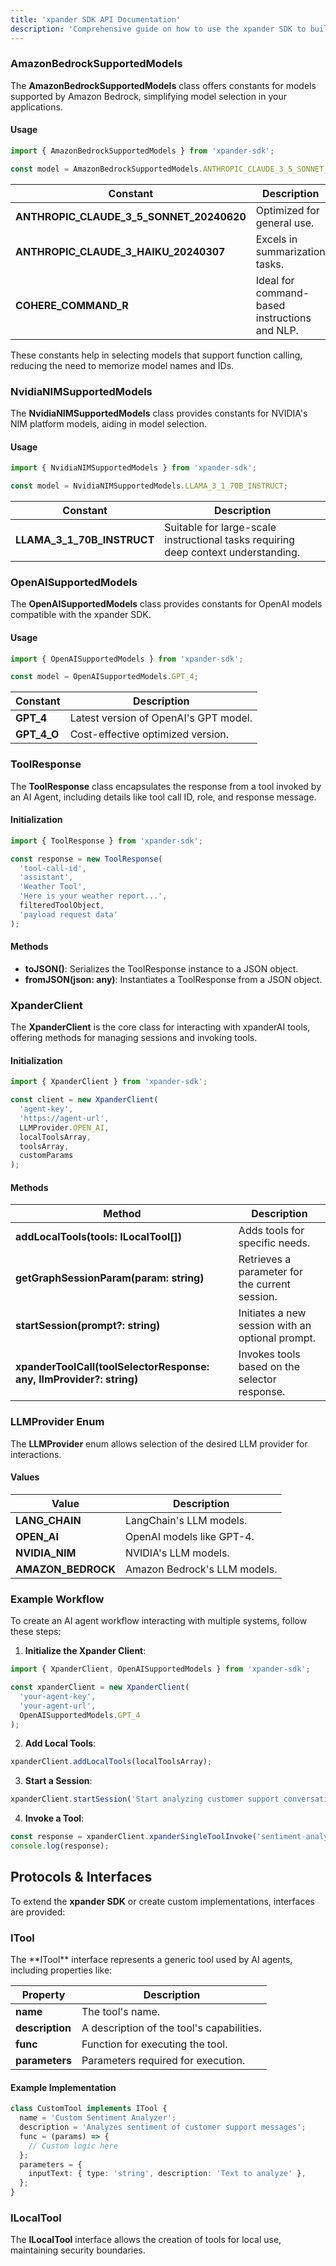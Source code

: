 ```yaml
---
title: 'xpander SDK API Documentation'
description: 'Comprehensive guide on how to use the xpander SDK to build and deploy intelligent AI Agents'
---
```


### AmazonBedrockSupportedModels

The **AmazonBedrockSupportedModels** class offers constants for models supported by Amazon Bedrock, simplifying model selection in your applications.

#### Usage

```typescript
import { AmazonBedrockSupportedModels } from 'xpander-sdk';

const model = AmazonBedrockSupportedModels.ANTHROPIC_CLAUDE_3_5_SONNET_20240620;
```

| Constant                                | Description                                                              |
|-----------------------------------------|--------------------------------------------------------------------------|
| **ANTHROPIC_CLAUDE_3_5_SONNET_20240620**| Optimized for general use.                                               |
| **ANTHROPIC_CLAUDE_3_HAIKU_20240307**   | Excels in summarization tasks.                                           |
| **COHERE_COMMAND_R**                    | Ideal for command-based instructions and NLP.                            |

<Tip>
These constants help in selecting models that support function calling, reducing the need to memorize model names and IDs.
</Tip>

### NvidiaNIMSupportedModels

The **NvidiaNIMSupportedModels** class provides constants for NVIDIA's NIM platform models, aiding in model selection.

#### Usage

```typescript
import { NvidiaNIMSupportedModels } from 'xpander-sdk';

const model = NvidiaNIMSupportedModels.LLAMA_3_1_70B_INSTRUCT;
```

| Constant | Description |
|----------|-------------|
| **LLAMA_3_1_70B_INSTRUCT** | Suitable for large-scale instructional tasks requiring deep context understanding. |

### OpenAISupportedModels

The **OpenAISupportedModels** class provides constants for OpenAI models compatible with the xpander SDK.

#### Usage

```typescript
import { OpenAISupportedModels } from 'xpander-sdk';

const model = OpenAISupportedModels.GPT_4;
```

| Constant | Description |
|----------|-------------|
| **GPT_4** | Latest version of OpenAI's GPT model. |
| **GPT_4_O** | Cost-effective optimized version. |

### ToolResponse

The **ToolResponse** class encapsulates the response from a tool invoked by an AI Agent, including details like tool call ID, role, and response message.

#### Initialization

```typescript
import { ToolResponse } from 'xpander-sdk';

const response = new ToolResponse(
  'tool-call-id',
  'assistant',
  'Weather Tool',
  'Here is your weather report...',
  filteredToolObject,
  'payload request data'
);
```

#### Methods

- **toJSON()**: Serializes the ToolResponse instance to a JSON object.
- **fromJSON(json: any)**: Instantiates a ToolResponse from a JSON object.

### XpanderClient

The **XpanderClient** is the core class for interacting with xpanderAI tools, offering methods for managing sessions and invoking tools.

#### Initialization

```typescript
import { XpanderClient } from 'xpander-sdk';

const client = new XpanderClient(
  'agent-key',
  'https://agent-url',
  LLMProvider.OPEN_AI,
  localToolsArray,
  toolsArray,
  customParams
);
```

#### Methods

| Method | Description |
|--------|-------------|
| **addLocalTools(tools: ILocalTool[])** | Adds tools for specific needs. |
| **getGraphSessionParam(param: string)** | Retrieves a parameter for the current session. |
| **startSession(prompt?: string)** | Initiates a new session with an optional prompt. |
| **xpanderToolCall(toolSelectorResponse: any, llmProvider?: string)** | Invokes tools based on the selector response. |

### LLMProvider Enum

The **LLMProvider** enum allows selection of the desired LLM provider for interactions.

#### Values

| Value            | Description                                |
|------------------|--------------------------------------------|
| **LANG_CHAIN**   | LangChain's LLM models.                    |
| **OPEN_AI**      | OpenAI models like GPT-4.                  |
| **NVIDIA_NIM**   | NVIDIA's LLM models.                       |
| **AMAZON_BEDROCK** | Amazon Bedrock's LLM models.             |

### Example Workflow

<Note>
To create an AI agent workflow interacting with multiple systems, follow these steps:
</Note>

1. **Initialize the Xpander Client**:

```typescript 
import { XpanderClient, OpenAISupportedModels } from 'xpander-sdk';

const xpanderClient = new XpanderClient(
  'your-agent-key',
  'your-agent-url',
  OpenAISupportedModels.GPT_4
);
```

2. **Add Local Tools**:

```typescript
xpanderClient.addLocalTools(localToolsArray);
```

3. **Start a Session**:

```typescript
xpanderClient.startSession('Start analyzing customer support conversations.');
```

4. **Invoke a Tool**:

```typescript
const response = xpanderClient.xpanderSingleToolInvoke('sentiment-analysis-tool-id', payloadData);
console.log(response);
```

## Protocols & Interfaces

To extend the **xpander SDK** or create custom implementations, interfaces are provided:

### ITool

<Note>
The **ITool** interface represents a generic tool used by AI agents, including properties like:
</Note>

| Property     | Description                                           |
|--------------|-------------------------------------------------------|
| **name**     | The tool's name.                                      |
| **description** | A description of the tool's capabilities.          |
| **func**     | Function for executing the tool.                      |
| **parameters** | Parameters required for execution.                  |

#### Example Implementation

```typescript
class CustomTool implements ITool {
  name = 'Custom Sentiment Analyzer';
  description = 'Analyzes sentiment of customer support messages';
  func = (params) => {
    // Custom logic here
  };
  parameters = {
    inputText: { type: 'string', description: 'Text to analyze' },
  };
}
```

### ILocalTool

The **ILocalTool** interface allows the creation of tools for local use, maintaining security boundaries.
